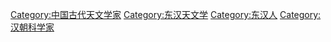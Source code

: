 [[Category:中国古代天文学家|Category:中国古代天文学家]]
[[Category:东汉天文学|Category:东汉天文学]]
[[Category:东汉人|Category:东汉人]]
[[Category:汉朝科学家|Category:汉朝科学家]]